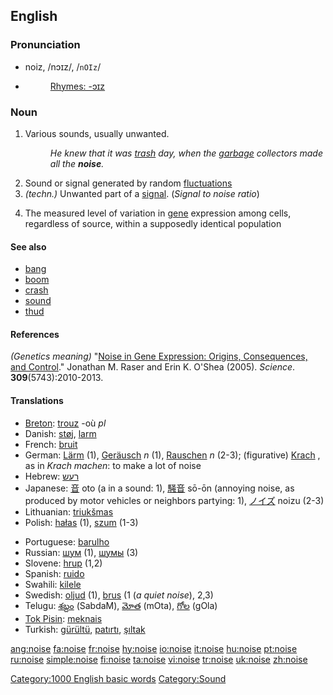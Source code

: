 ==English==

===Pronunciation===
*noiz, /nɔɪz/, /<tt>nOIz</tt>/
*{{audio|en-us-noise.ogg|Audio (US)}}
*:[[Rhymes:English:-ɔɪz|Rhymes: -ɔɪz]]

===Noun===
{{en-noun}}

# Various sounds, usually unwanted.
#: ''He knew that it was [[trash]] day, when the [[garbage]] collectors made all the '''noise'''.''
# Sound or signal generated by random [[fluctuation]]s
# ''(techn.)'' Unwanted part of a [[signal]]. (''Signal to noise ratio'')
# {{genetics}} The measured level of variation in [[gene]] expression among cells, regardless of source, within a supposedly identical population 

====See also====
* [[bang]]
* [[boom]]
* [[crash]]
* [[sound]]
* [[thud]]

====References====
''(Genetics meaning)'' "[http://www.sciencemag.org/cgi/content/abstract/309/5743/2010 Noise in Gene Expression: Origins, Consequences, and Control]." Jonathan M. Raser and Erin K. O'Shea (2005). ''Science''. '''309'''(5743):2010-2013.

====Translations====
{{top}}
*[[Breton]]: [[trouz]] {{m}} -où ''pl''
*Danish: [[støj]], [[larm]]
*French: [[bruit]] {{m}}
*German: [[Lärm]] {{m}} (1), [[Geräusch]] ''n'' (1), [[Rauschen]] ''n'' (2-3); (figurative) [[Krach]] {{m}}, as in ''Krach machen'': to make a lot of noise 
*Hebrew: [[רעש]] {{m}}
*Japanese: [[音]] oto (a in a sound: 1), [[騒音]] sō-ōn (annoying noise, as produced by motor vehicles or neighbors partying: 1), [[ノイズ]] noizu (2-3)
*Lithuanian: [[triukšmas]] {{m}}
*Polish: [[hałas]] {{m}} (1), [[szum]] {{m}} (1-3)
{{mid}}
*Portuguese: [[barulho]] {{m}}
*Russian: [[шум]] (1), [[шумы]] (3)
*Slovene: [[hrup]] {{m}} (1,2)
*Spanish: [[ruido]]
*Swahili: [[kilele]]
*Swedish: [[oljud]] {{n}} (1), [[brus]] (1 (''a quiet noise''), 2,3) {{n}}
*Telugu: [[శబ్దం]] (SabdaM), [[మోత]] (mOta), [[గోల]] (gOla)
*[[Tok Pisin]]: [[meknais]]
*Turkish: [[gürültü]], [[patırtı]], [[şıltak]]
{{bottom}}

[[Category:1000 English basic words]]
[[Category:Sound]]

[[ang:noise]]
[[fa:noise]]
[[fr:noise]]
[[hy:noise]]
[[io:noise]]
[[it:noise]]
[[hu:noise]]
[[pt:noise]]
[[ru:noise]]
[[simple:noise]]
[[fi:noise]]
[[ta:noise]]
[[vi:noise]]
[[tr:noise]]
[[uk:noise]]
[[zh:noise]]